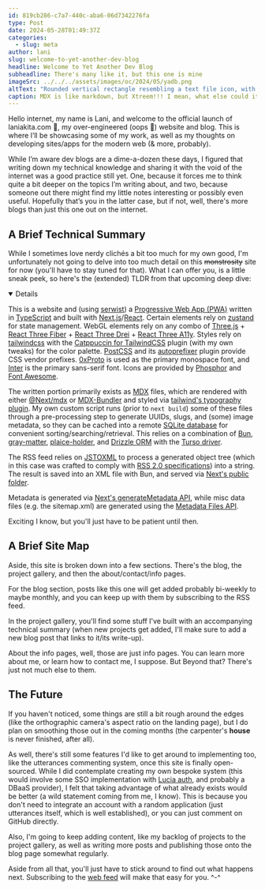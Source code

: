 ```yaml
---
id: 819cb286-c7a7-440c-aba6-06d7342276fa
type: Post
date: 2024-05-28T01:49:37Z
categories:
  - slug: meta
author: lani
slug: welcome-to-yet-another-dev-blog
headline: Welcome to Yet Another Dev Blog
subheadline: There's many like it, but this one is mine
imageSrc: ../../../assets/images/oc/2024/05/yadb.png
altText: "Rounded vertical rectangle resembling a text file icon, with the top right of the rectangle folded inward to resemble a page from a book that's been dog-eared. At the bottom is the text YADB.mdx"
caption: MDX is like markdown, but Xtreem!!! I mean, what else could it possibly stand for? Xylophone?
---
```


Hello internet, my name is Lani, and welcome to the official launch of laniakita.com 🎉, my over-engineered (oops 🤗) website and blog. This is where I’ll be showcasing some of my work, as well as my thoughts on developing sites/apps for the modern web (& more, probably).

While I’m aware dev blogs are a dime-a-dozen these days, I figured that writing down my technical knowledge and sharing it with the void of the internet was a good practice still yet. One, because it forces me to think quite a bit deeper on the topics I’m writing about, and two, because someone out there might find my little notes interesting or possibly even useful. Hopefully that’s you in the latter case, but if not, well, there's more blogs than just this one out on the internet.

## A Brief Technical Summary

While I sometimes love nerdy clichés a bit too much for my own good, I'm unfortunately not going to delve into too much detail on this ~~monstrosity~~ site for now (you'll have to stay tuned for that). What I can offer you, is a little sneak peek, so here's the (extended) TLDR from that upcoming deep dive:

<details open>

This is a website and (using [serwist](https://serwist.pages.dev/)) a [Progressive Web App (PWA)](https://web.dev/explore/progressive-web-apps) written in [TypeScript](https://www.typescriptlang.org/) and built with [Next.js](https://nextjs.org/docs)/[React](https://react.dev/reference/react). Certain elements rely on [zustand](https://docs.pmnd.rs/zustand/getting-started/introduction) for state management. WebGL elements rely on any combo of [Three.js](https://threejs.org/) + [React Three Fiber](https://docs.pmnd.rs/react-three-fiber/getting-started/introduction) + [React Three Drei](https://github.com/pmndrs/drei) + [React Three A11y](https://docs.pmnd.rs/a11y/introduction). Styles rely on [tailwindcss](https://tailwindcss.com/docs/installation) with the [Catppuccin for TailwindCSS](https://github.com/catppuccin/tailwindcss) plugin (with my own tweaks) for the color palette. [PostCSS](https://postcss.org/) and its [autoprefixer](https://github.com/postcss/autoprefixer) plugin provide CSS vendor prefixes. [0xProto](https://github.com/0xType/0xProto) is used as the primary monospace font, and [Inter](https://fonts.google.com/specimen/Inter) is the primary sans-serif font. Icons are provided by [Phosphor](https://github.com/phosphor-icons/core) and [Font Awesome](https://github.com/FortAwesome/Font-Awesome).

The written portion primarily exists as [MDX](https://mdxjs.com/) files, which are rendered with either [@Next/mdx](https://github.com/vercel/next.js/tree/canary/packages/next-mdx) or [MDX-Bundler](https://github.com/kentcdodds/mdx-bundler) and styled via [tailwind's typography plugin](https://github.com/tailwindlabs/tailwindcss-typography). My own custom script runs (prior to `next build`) some of these files through a pre-processing step to generate UUIDs, slugs, and (some) image metadata, so they can be cached into a remote [SQLite database](https://www.sqlite.org/index.html) for convenient sorting/searching/retrieval. This relies on a combination of [Bun](https://bun.sh/docs), [gray-matter](https://github.com/jonschlinkert/gray-matter), [plaice-holder](https://plaiceholder.co/docs), and [Drizzle ORM](https://orm.drizzle.team/) with the [Turso driver](https://orm.drizzle.team/docs/get-started-sqlite#turso).

The RSS feed relies on [JSTOXML](https://github.com/davidcalhoun/jstoxml) to process a generated object tree (which in this case was crafted to comply with [RSS 2.0 specifications](https://www.rssboard.org/rss-specification)) into a string. The result is saved into an XML file with Bun, and served via [Next's public folder](https://nextjs.org/docs/app/building-your-application/optimizing/static-assets).

Metadata is generated via [Next's generateMetadata API](https://nextjs.org/docs/app/api-reference/functions/generate-metadata), while misc data files (e.g. the sitemap.xml) are generated using the [Metadata Files API](https://nextjs.org/docs/app/api-reference/file-conventions/metadata).

</details>

Exciting I know, but you'll just have to be patient until then.

## A Brief Site Map

Aside, this site is broken down into a few sections. There's the blog, the project gallery, and then the about/contact/info pages.

For the blog section, posts like this one will get added probably bi-weekly to maybe monthly, and you can keep up with them by subscribing to the RSS feed.

In the project gallery, you'll find some stuff I've built with an accompanying technical summary (when new projects get added, I'll make sure to add a new blog post that links to it/its write-up).

About the info pages, well, those are just info pages. You can learn more about me, or learn how to contact me, I suppose. But Beyond that? There's just not much else to them.

## The Future

If you haven't noticed, some things are still a bit rough around the edges (like the orthographic camera's aspect ratio on the landing page), but I do plan on smoothing those out in the coming months (the carpenter's **house** is never finished, after all).

As well, there's still some features I'd like to get around to implementing too, like the utterances commenting system, once this site is finally open-sourced. While I did contemplate creating my own bespoke system (this would involve some SSO implementation with [Lucia auth](https://github.com/lucia-auth/lucia), and probably a DBaaS provider), I felt that taking advantage of what already exists would be better (a wild statement coming from me, I know). This is because you don't need to integrate an account with a random application (just utterances itself, which is well established), or you can just comment on GitHub directly.

Also, I'm going to keep adding content, like my backlog of projects to the project gallery, as well as writing more posts and publishing those onto the blog page somewhat regularly.

Aside from all that, you'll just have to stick around to find out what happens next. Subscribing to the [web feed](/feed.xml) will make that easy for you. ^-^
